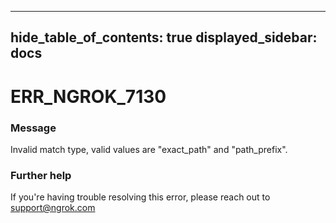 

---
hide_table_of_contents: true
displayed_sidebar: docs
---


# ERR_NGROK_7130

### Message
Invalid match type, valid values are "exact_path" and "path_prefix".

<ErrorDetails error="err_ngrok_7130" />



### Further help
If you're having trouble resolving this error, please reach out to [support@ngrok.com](mailto:support@ngrok.com?subject=Help%20with%20ERR_NGROK_7130)

